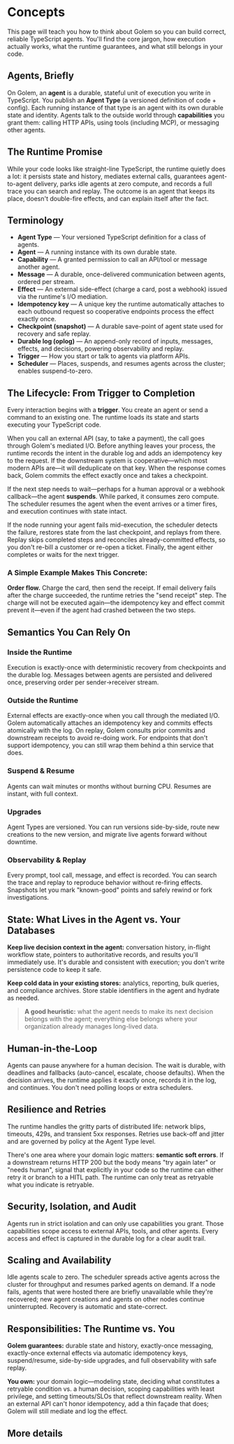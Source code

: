 
# Concepts

This page will teach you how to think about Golem so you can build correct, reliable TypeScript agents. You'll find the core jargon, how execution actually works, what the runtime guarantees, and what still belongs in your code.

## Agents, Briefly

On Golem, an **agent** is a durable, stateful unit of execution you write in TypeScript. You publish an **Agent Type** (a versioned definition of code + config). Each running instance of that type is an agent with its own durable state and identity. Agents talk to the outside world through **capabilities** you grant them: calling HTTP APIs, using tools (including MCP), or messaging other agents.

## The Runtime Promise

While your code looks like straight-line TypeScript, the runtime quietly does a lot: it persists state and history, mediates external calls, guarantees agent-to-agent delivery, parks idle agents at zero compute, and records a full trace you can search and replay. The outcome is an agent that keeps its place, doesn't double-fire effects, and can explain itself after the fact.

## Terminology

- **Agent Type** — Your versioned TypeScript definition for a class of agents.
- **Agent** — A running instance with its own durable state.
- **Capability** — A granted permission to call an API/tool or message another agent.
- **Message** — A durable, once-delivered communication between agents, ordered per stream.
- **Effect** — An external side-effect (charge a card, post a webhook) issued via the runtime's I/O mediation.
- **Idempotency key** — A unique key the runtime automatically attaches to each outbound request so cooperative endpoints process the effect exactly once.
- **Checkpoint (snapshot)** — A durable save-point of agent state used for recovery and safe replay.
- **Durable log (oplog)** — An append-only record of inputs, messages, effects, and decisions, powering observability and replay.
- **Trigger** — How you start or talk to agents via platform APIs.
- **Scheduler** — Places, suspends, and resumes agents across the cluster; enables suspend-to-zero.

## The Lifecycle: From Trigger to Completion

Every interaction begins with a **trigger**. You create an agent or send a command to an existing one. The runtime loads its state and starts executing your TypeScript code.

When you call an external API (say, to take a payment), the call goes through Golem's mediated I/O. Before anything leaves your process, the runtime records the intent in the durable log and adds an idempotency key to the request. If the downstream system is cooperative—which most modern APIs are—it will deduplicate on that key. When the response comes back, Golem commits the effect exactly once and takes a checkpoint.

If the next step needs to wait—perhaps for a human approval or a webhook callback—the agent **suspends**. While parked, it consumes zero compute. The scheduler resumes the agent when the event arrives or a timer fires, and execution continues with state intact.

If the node running your agent fails mid-execution, the scheduler detects the failure, restores state from the last checkpoint, and replays from there. Replay skips completed steps and reconciles already-committed effects, so you don't re-bill a customer or re-open a ticket. Finally, the agent either completes or waits for the next trigger.

### A Simple Example Makes This Concrete:

**Order flow.** Charge the card, then send the receipt. If email delivery fails after the charge succeeded, the runtime retries the "send receipt" step. The charge will not be executed again—the idempotency key and effect commit prevent it—even if the agent had crashed between the two steps.

## Semantics You Can Rely On

### Inside the Runtime
Execution is exactly-once with deterministic recovery from checkpoints and the durable log. Messages between agents are persisted and delivered once, preserving order per sender→receiver stream.

### Outside the Runtime
External effects are exactly-once when you call through the mediated I/O. Golem automatically attaches an idempotency key and commits effects atomically with the log. On replay, Golem consults prior commits and downstream receipts to avoid re-doing work. For endpoints that don't support idempotency, you can still wrap them behind a thin service that does.

### Suspend & Resume
Agents can wait minutes or months without burning CPU. Resumes are instant, with full context.

### Upgrades
Agent Types are versioned. You can run versions side-by-side, route new creations to the new version, and migrate live agents forward without downtime.

### Observability & Replay
Every prompt, tool call, message, and effect is recorded. You can search the trace and replay to reproduce behavior without re-firing effects. Snapshots let you mark "known-good" points and safely rewind or fork investigations.

## State: What Lives in the Agent vs. Your Databases

**Keep live decision context in the agent:** conversation history, in-flight workflow state, pointers to authoritative records, and results you'll immediately use. It's durable and consistent with execution; you don't write persistence code to keep it safe.

**Keep cold data in your existing stores:** analytics, reporting, bulk queries, and compliance archives. Store stable identifiers in the agent and hydrate as needed.

> **A good heuristic:** what the agent needs to make its next decision belongs with the agent; everything else belongs where your organization already manages long-lived data.

## Human-in-the-Loop

Agents can pause anywhere for a human decision. The wait is durable, with deadlines and fallbacks (auto-cancel, escalate, choose defaults). When the decision arrives, the runtime applies it exactly once, records it in the log, and continues. You don't need polling loops or extra schedulers.

## Resilience and Retries

The runtime handles the gritty parts of distributed life: network blips, timeouts, 429s, and transient 5xx responses. Retries use back-off and jitter and are governed by policy at the Agent Type level.

There's one area where your domain logic matters: **semantic soft errors**. If a downstream returns HTTP 200 but the body means "try again later" or "needs human", signal that explicitly in your code so the runtime can either retry it or branch to a HITL path. The runtime can only treat as retryable what you indicate is retryable.

## Security, Isolation, and Audit

Agents run in strict isolation and can only use capabilities you grant. Those capabilities scope access to external APIs, tools, and other agents. Every access and effect is captured in the durable log for a clear audit trail.

## Scaling and Availability

Idle agents scale to zero. The scheduler spreads active agents across the cluster for throughput and resumes parked agents on demand. If a node fails, agents that were hosted there are briefly unavailable while they're recovered; new agent creations and agents on other nodes continue uninterrupted. Recovery is automatic and state-correct.

## Responsibilities: The Runtime vs. You

**Golem guarantees:** durable state and history, exactly-once messaging, exactly-once external effects via automatic idempotency keys, suspend/resume, side-by-side upgrades, and full observability with safe replay.

**You own:** your domain logic—modeling state, deciding what constitutes a retryable condition vs. a human decision, scoping capabilities with least privilege, and setting timeouts/SLOs that reflect downstream reality. When an external API can't honor idempotency, add a thin façade that does; Golem will still mediate and log the effect.

## More details

<Cards num={2}>
  <Card title="Reliability" href="/concepts/reliability" />
  <Card title="Agents" href="concepts/agents" />
  <Card title="Worker Gateway" href="concepts/worker-gateway" />
  <Card title="Agent to Agent Communication" href="concepts/agent-to-agent-communication" />
  <Card title="API Definitions" href="/concepts/api-definitions" />
  <Card title="Plugins" href="/concepts/plugins" />
</Cards>
